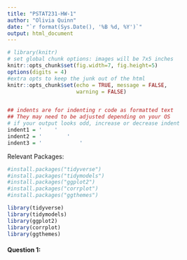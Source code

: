 ```yaml
---
title: "PSTAT231-HW-1"
author: "Olivia Quinn"
date: "`r format(Sys.Date(), '%B %d, %Y')`"
output: html_document
---
```


```r
# library(knitr)
# set global chunk options: images will be 7x5 inches
knitr::opts_chunk$set(fig.width=7, fig.height=5)
options(digits = 4)
#extra opts to keep the junk out of the html
knitr::opts_chunk$set(echo = TRUE, message = FALSE,
                      warning = FALSE)


## indents are for indenting r code as formatted text
## They may need to be adjusted depending on your OS
# if your output looks odd, increase or decrease indent
indent1 = '    '
indent2 = '        '
indent3 = '            '
```

Relevant Packages:
```r
#install.packages("tidyverse")
#install.packages("tidymodels")
#install.packages("ggplot2")
#install.packages("corrplot")
#install.packages("ggthemes")

library(tidyverse)
library(tidymodels)
library(ggplot2)
library(corrplot)
library(ggthemes)

```



#### Question 1: 




